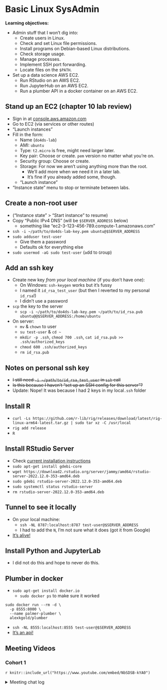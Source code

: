 # Basic Linux SysAdmin

**Learning objectives:**

-   Admin stuff that I won't dig into:
    -   Create users in Linux.
    -   Check and set Linux file permissions.
    -   Install programs on Debian-based Linux distributions.
    -   Check storage usage.
    -   Manage processes.
    -   Implement SSH port forwarding.
    -   Locate files on the `$PATH`.
-   Set up a data science AWS EC2.
    -   Run RStudio on an AWS EC2.
    -   Run JupyterHub on an AWS EC2.
    -   Run a plumber API in a docker container on an AWS EC2.

## Stand up an EC2 (chapter 10 lab review) {-}

-   Sign in at [console.aws.amazon.com](console.aws.amazon.com)
-   Go to EC2 (via services or other routes)
-   "Launch instances"
-   Fill in the form:
    -   Name (`do4ds-lab`)
    -   AMI: `ubuntu`
    -   Type: `t2.micro` is free, might need larger later.
    -   Key pair: Choose or create. `pem` version no matter what you're on.
    -   Security group: Choose or create.
    -   Storage: For now we aren't using anything more than the root.
        -   We'll add more when we need it in a later lab.
        -   It's fine if you already added some, though.
    -   "Launch instance"
-   "Instance state" menu to stop or terminate between labs.

## Create a non-root user {-}

-   ("Instance state" > "Start instance" to resume)
-   Copy "Public IPv4 DNS" (will be `$SERVER_ADDRESS` below)
    -   something like "ec2-3-123-456-789.compute-1.amazonaws.com"
-   `ssh -i ~/path/to/do4ds-lab-key.pem ubuntu@$SERVER_ADDRESS`
-   `sudo adduser test-user`
    -   Give them a password
    -   Defaults ok for everything else
-   `sudo usermod -aG sudo test-user` (`a`dd to `G`roup)

## Add an ssh key {-}

-   Create new key *from your local machine* (if you don't have one):
    -   On Windows: `ssh-keygen` works but it's fussy
    -   I named it `id_rsa_test_user` (but then I reverted to my personal `id_rsa`!)
    -   I didn't use a password
-   `scp` the key to the server
    -   `scp -i ~/path/to/do4ds-lab-key.pem ~/path/to/id_rsa.pub ubuntu@@$SERVER_ADDRESS:/home/ubuntu`
-   On server:
    -   `mv` & `chown` to user
    -   `su test-user` & `cd ~`
    -   `mkdir -p .ssh`, `chmod 700 .ssh`, `cat id_rsa.pub >> .ssh/authorized_keys`
    -   `chmod 600 .ssh/authorized_keys`
    -   `rm id_rsa.pub`

## Notes on personal ssh key {-}

-   ~~I still need `-i ~/path/to/id_rsa_test_user` in `ssh` call~~
-   ~~Is this because I haven't "set up an SSH config for this server"?~~
-   Update: Nope! It was because I had 2 keys in my local`.ssh` folder

## Install R {-}

-   `curl -Ls https://github.com/r-lib/rig/releases/download/latest/rig-linux-arm64-latest.tar.gz | sudo tar xz -C /usr/local`
-   `rig add release`
-   `R`

## Install RStudio Server {-}

-   Check [current installation instructions](https://posit.co/download/rstudio-server/)
-   `sudo apt-get install gdebi-core`
-   `wget https://download2.rstudio.org/server/jammy/amd64/rstudio-server-2022.12.0-353-amd64.deb`
-   `sudo gdebi rstudio-server-2022.12.0-353-amd64.deb`
-   `sudo systemctl status rstudio-server`
-   `rm rstudio-server-2022.12.0-353-amd64.deb`

## Tunnel to see it locally {-}

-   On your local machine:
    -   `ssh -NL 8787:localhost:8787 test-user@$SERVER_ADDRESS`
    -   I had to add the `N`, I'm not sure what it does (got it from Google)
-   [It's alive!](http://localhost:8787/)

## Install Python and JupyterLab {-}

-   I did not do this and hope to never do this.

## Plumber in docker {-}

-   `sudo apt-get install docker.io`
    -   `sudo docker ps` to make sure it worked

```
sudo docker run --rm -d \
  -p 8555:8000 \
  --name palmer-plumber \
  alexkgold/plumber
```

-   `ssh -NL 8555:localhost:8555 test-user@$SERVER_ADDRESS`
-   [It's an api!](http://localhost:8555/__docs__/)

## Meeting Videos {-}

### Cohort 1 {-}

`r knitr::include_url("https://www.youtube.com/embed/NbSDSB-kYA0")`

<details>
<summary> Meeting chat log </summary>

```
00:21:29	novica nakov: it's more fun with more than one key :)
00:22:45	novica nakov: no you copied in your local folder
00:28:28	Tinashe Tapera: ssh-copy-id: https://www.ssh.com/academy/ssh/copy-id
00:41:20	Gus Lipkin: There’s a gui Docker image available for nginx that makes things easier (or more complicated depending on how you feel): https://nginxproxymanager.com/
00:43:09	Tinashe Tapera: This is really nice
00:51:45	Ahmed: pretty cool!
```
</details>
